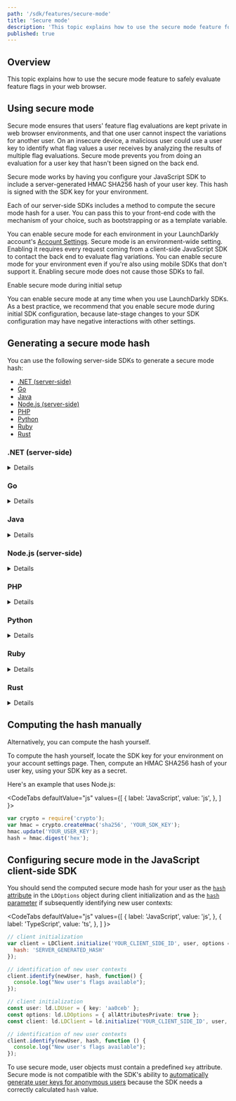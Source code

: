 ```yaml
---
path: '/sdk/features/secure-mode'
title: 'Secure mode'
description: 'This topic explains how to use the secure mode feature for safely evaluating feature flags in your web browser.'
published: true
---
```


## Overview

This topic explains how to use the secure mode feature to safely evaluate feature flags in your web browser.

## Using secure mode

Secure mode ensures that users' feature flag evaluations are kept private in web browser environments, and that one user cannot inspect the variations for another user. On an insecure device, a malicious user could use a user key to identify what flag values a user receives by analyzing the results of multiple flag evaluations. Secure mode prevents you from doing an evaluation for a user key that hasn't been signed on the back end.

Secure mode works by having you configure your JavaScript SDK to include a server-generated HMAC SHA256 hash of your user key. This hash is signed with the SDK key for your environment.

Each of our server-side SDKs includes a method to compute the secure mode hash for a user. You can pass this to your front-end code with the mechanism of your choice, such as bootstrapping or as a template variable.

You can enable secure mode for each environment in your LaunchDarkly account's [Account Settings](https://app.launchdarkly.com/settings/projects). Secure mode is an environment-wide setting. Enabling it requires every request coming from a client-side JavaScript SDK to contact the back end to evaluate flag variations. You can enable secure mode for your environment even if you're also using mobile SDKs that don't support it. Enabling secure mode does not cause those SDKs to fail.

<Callout intent="info">
<CalloutTitle>Enable secure mode during initial setup</CalloutTitle>
<CalloutDescription>

You can enable secure mode at any time when you use LaunchDarkly SDKs. As a best practice, we recommend that you enable secure mode during initial SDK configuration, because late-stage changes to your SDK configuration may have negative interactions with other settings.

</CalloutDescription>
</Callout>

## Generating a secure mode hash

You can use the following server-side SDKs to generate a secure mode hash:

* [.NET (server-side)](#net-server-side)
* [Go](#go)
* [Java](#java)
* [Node.js (server-side)](#nodejs-server-side)
* [PHP](#php)
* [Python](#python)
* [Ruby](#ruby)
* [Rust](#rust)

### .NET (server-side)

<Details summary="Expand .NET (server-side) code sample">

The [`SecureModeHash`](https://launchdarkly.github.io/dotnet-server-sdk/api/LaunchDarkly.Sdk.Server.LdClient.html#LaunchDarkly_Sdk_Server_LdClient_SecureModeHash_) method computes an HMAC signature of a user signed with the client's SDK key.

Here is the method:

<CodeTabs
  defaultValue="csharp"
  values={[
    { label: 'Example', value: 'csharp', },
  ]
}>
<CodeTabItem value="csharp">

```csharp
var hash = client.SecureModeHash(user);
```

</CodeTabItem>
</CodeTabs>
</Details>

### Go

<Details summary="Expand Go code sample">

The [`SecureModeHash`](https://pkg.go.dev/gopkg.in/launchdarkly/go-server-sdk.v5#LDClient.SecureModeHash) method computes an HMAC signature of a user signed with the client's SDK key.

Here is the method:

<CodeTabs
  defaultValue="go"
  values={[
    { label: 'Go', value: 'go', },
  ]
}>
<CodeTabItem value="go">

```go
client.SecureModeHash(user)
```

</CodeTabItem>
</CodeTabs>
</Details>

### Java

<Details summary="Expand Java code sample">

The [`secureModeHash`](http://launchdarkly.github.io/java-server-sdk/com/launchdarkly/sdk/server/LDClient.html#secureModeHash-com.launchdarkly.sdk.LDUser-) method computes an HMAC signature of a user signed with the client's SDK key.

Here is the method:

<CodeTabs
  defaultValue="java"
  values={[
    { label: 'Java', value: 'java', },
  ]
}>
<CodeTabItem value="java">

```java
client.secureModeHash(user);
```

</CodeTabItem>
</CodeTabs>
</Details>

### Node.js (server-side)

<Details summary="Expand Node.js (server-side) code sample">

The `secureModeHash` method computes an HMAC signature of a user signed with the client's SDK key.

Here is the method:

<CodeTabs
  defaultValue="js"
  values={[
    { label: 'Node.js', value: 'js', },
  ]
}>
<CodeTabItem value="js">

```js
client.secureModeHash(user);
```

</CodeTabItem>
</CodeTabs>
</Details>

### PHP

<Details summary="Expand PHP code sample">

The `secureModeHash` method computes an HMAC signature of a user signed with the client's SDK key.

Here is the method:

<CodeTabs
  defaultValue="php"
  values={[
    { label: 'PHP', value: 'php', },
  ]
}>
<CodeTabItem value="php">

```php
$client->secureModeHash(user);
```

</CodeTabItem>
</CodeTabs>
</Details>

### Python

<Details summary="Expand Python code sample">

The `SecureModeHash` method computes an HMAC signature of a user signed with the client's SDK key.

Here is the method:

<CodeTabs
  defaultValue="py"
  values={[
    { label: 'Python', value: 'py', },
  ]
}>
<CodeTabItem value="py">

```py
hash = ldclient.get().secure_mode_hash(user)
```

</CodeTabItem>
</CodeTabs>
</Details>

### Ruby

<Details summary="Expand Ruby code sample">

The `secure_mode_hash` method computes an HMAC signature of a user signed with the client's SDK key.

Here is the method:

<CodeTabs
  defaultValue="ruby"
  values={[
    { label: 'Ruby', value: 'ruby', },
  ]
}>
<CodeTabItem value="ruby">

```ruby
client.secure_mode_hash(user)
```

</CodeTabItem>
</CodeTabs>
</Details>

### Rust

<Details summary="Expand Rust code sample">

The `secure_mode_hash` method computes an HMAC signature of a user signed with the client's SDK key.

Here is the method:

<CodeTabs
  defaultValue="rust"
  values={[
    { label: 'Rust', value: 'rust', },
  ]
}>
<CodeTabItem value="rust">

```rust
client.secure_mode_hash(&user);
```

</CodeTabItem>
</CodeTabs>
</Details>

## Computing the hash manually

Alternatively, you can compute the hash yourself.

To compute the hash yourself, locate the SDK key for your environment on your account settings page. Then, compute an HMAC SHA256 hash of your user key, using your SDK key as a secret.

Here's an example that uses Node.js:

<CodeTabs
  defaultValue="js"
  values={[
    { label: 'JavaScript', value: 'js', },
  ]
}>
<CodeTabItem value="js">

```js
var crypto = require('crypto');
var hmac = crypto.createHmac('sha256', 'YOUR_SDK_KEY');
hmac.update('YOUR_USER_KEY');
hash = hmac.digest('hex');
```

</CodeTabItem>
</CodeTabs>

## Configuring secure mode in the JavaScript client-side SDK

You should send the computed secure mode hash for your user as the [`hash` attribute](https://launchdarkly.github.io/js-client-sdk/interfaces/_launchdarkly_js_client_sdk_.ldoptions.html#hash) in the `LDOptions` object during client initialization and as the [`hash` parameter](https://launchdarkly.github.io/js-client-sdk/interfaces/_launchdarkly_js_client_sdk_.ldclient.html#identify) if subsequently identifying new user contexts:

<CodeTabs
  defaultValue="js"
  values={[
    { label: 'JavaScript', value: 'js', },
    { label: 'TypeScript', value: 'ts', },
  ]
}>
<CodeTabItem value="js">

```js
// client initialization
var client = LDClient.initialize('YOUR_CLIENT_SIDE_ID', user, options = {
  hash: 'SERVER_GENERATED_HASH'
});

// identification of new user contexts
client.identify(newUser, hash, function() {
  console.log("New user's flags available");
});
```

</CodeTabItem>
<CodeTabItem value="ts">

```ts
// client initialization
const user: ld.LDUser = { key: 'aa0ceb' };
const options: ld.LDOptions = { allAttributesPrivate: true };
const client: ld.LDClient = ld.initialize('YOUR_CLIENT_SIDE_ID', user, options);

// identification of new user contexts
client.identify(newUser, hash, function () {
  console.log("New user's flags available");
});

```

</CodeTabItem>
</CodeTabs>

To use secure mode, user objects must contain a predefined `key` attribute. Secure mode is not compatible with the SDK's ability to [automatically generate user keys for anonymous users](/sdk/features/user-config#anonymous-users-in-the-javascript-sdk) because the SDK needs a correctly calculated `hash` value.
